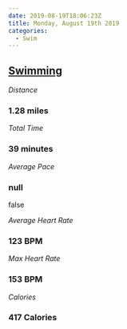 ```yaml
---
date: 2019-08-19T18:06:23Z
title: Monday, August 19th 2019
categories:
  - Swim
---
```

## [Swimming](https://www.strava.com/activities/2633955606)

_Distance_

### 1.28 miles

_Total Time_

### 39 minutes

_Average Pace_

### null

false

_Average Heart Rate_

### 123 BPM

_Max Heart Rate_

### 153 BPM

_Calories_

### 417 Calories